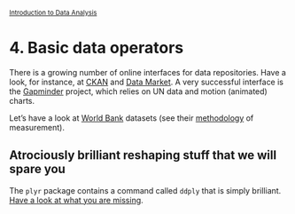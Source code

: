<style>@import url(style.css);</style>
<small>[Introduction to Data Analysis](index.html)</small>

# 4. Basic data operators
  
There is a growing number of online interfaces for data repositories. Have a look, for instance, at [CKAN](http://ckan.org/) and [Data Market](http://datamarket.com/). A very successful interface is the [Gapminder](http://factbased.blogspot.fr/2012/07/convenient-access-to-gapminder-datasets.html) project, which relies on UN data and motion (animated) charts.

Let's have a  look at [World Bank](https://github.com/vincentarelbundock/WDI) datasets (see their [methodology](http://data.worldbank.org/about/data-overview/methodologies) of measurement).

## Atrociously brilliant reshaping stuff that we will spare you

The `plyr` package contains a command called `ddply` that is simply brilliant. [Have a look at what you are missing](http://srqm.tumblr.com/post/19598648238/plyr).
